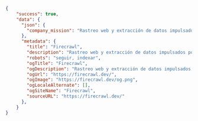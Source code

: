 ```json JSON
{
    "success": true,
    "data": {
      "json": {
        "company_mission": "Rastreo web y extracción de datos impulsados por IA",
      },
      "metadata": {
        "title": "Firecrawl",
        "description": "Rastreo web y extracción de datos impulsados por IA",
        "robots": "seguir, indexar",
        "ogTitle": "Firecrawl",
        "ogDescription": "Rastreo web y extracción de datos impulsados por IA",
        "ogUrl": "https://firecrawl.dev/",
        "ogImage": "https://firecrawl.dev/og.png",
        "ogLocaleAlternate": [],
        "ogSiteName": "Firecrawl",
        "sourceURL": "https://firecrawl.dev/"
      },
    }
}
```
